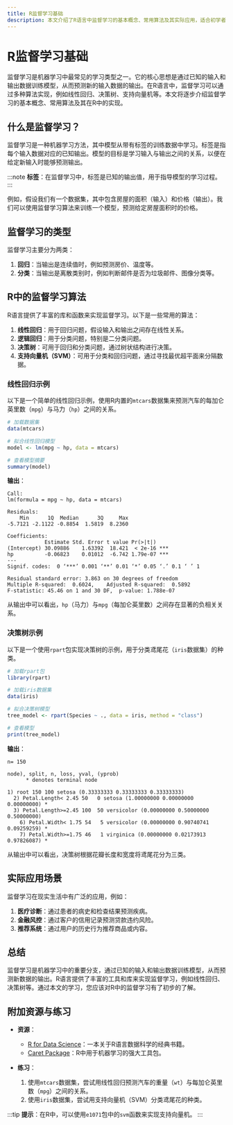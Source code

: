 ```yaml
---
title: R监督学习基础
description: 本文介绍了R语言中监督学习的基本概念、常用算法及其实际应用，适合初学者快速入门。
---
```


# R监督学习基础

监督学习是机器学习中最常见的学习类型之一。它的核心思想是通过已知的输入和输出数据训练模型，从而预测新的输入数据的输出。在R语言中，监督学习可以通过多种算法实现，例如线性回归、决策树、支持向量机等。本文将逐步介绍监督学习的基本概念、常用算法及其在R中的实现。

## 什么是监督学习？

监督学习是一种机器学习方法，其中模型从带有标签的训练数据中学习。标签是指每个输入数据对应的已知输出。模型的目标是学习输入与输出之间的关系，以便在给定新输入时能够预测输出。

:::note
**标签**：在监督学习中，标签是已知的输出值，用于指导模型的学习过程。
:::

例如，假设我们有一个数据集，其中包含房屋的面积（输入）和价格（输出）。我们可以使用监督学习算法来训练一个模型，预测给定房屋面积时的价格。

## 监督学习的类型

监督学习主要分为两类：

1. **回归**：当输出是连续值时，例如预测房价、温度等。
2. **分类**：当输出是离散类别时，例如判断邮件是否为垃圾邮件、图像分类等。

## R中的监督学习算法

R语言提供了丰富的库和函数来实现监督学习。以下是一些常用的算法：

1. **线性回归**：用于回归问题，假设输入和输出之间存在线性关系。
2. **逻辑回归**：用于分类问题，特别是二分类问题。
3. **决策树**：可用于回归和分类问题，通过树状结构进行决策。
4. **支持向量机（SVM）**：可用于分类和回归问题，通过寻找最优超平面来分隔数据。

### 线性回归示例

以下是一个简单的线性回归示例，使用R内置的`mtcars`数据集来预测汽车的每加仑英里数（`mpg`）与马力（`hp`）之间的关系。

```r
# 加载数据集
data(mtcars)

# 拟合线性回归模型
model <- lm(mpg ~ hp, data = mtcars)

# 查看模型摘要
summary(model)
```

**输出**：
```
Call:
lm(formula = mpg ~ hp, data = mtcars)

Residuals:
    Min      1Q  Median      3Q     Max 
-5.7121 -2.1122 -0.8854  1.5819  8.2360 

Coefficients:
            Estimate Std. Error t value Pr(>|t|)    
(Intercept) 30.09886    1.63392  18.421  < 2e-16 ***
hp          -0.06823    0.01012  -6.742 1.79e-07 ***
---
Signif. codes:  0 ‘***’ 0.001 ‘**’ 0.01 ‘*’ 0.05 ‘.’ 0.1 ‘ ’ 1

Residual standard error: 3.863 on 30 degrees of freedom
Multiple R-squared:  0.6024,	Adjusted R-squared:  0.5892 
F-statistic: 45.46 on 1 and 30 DF,  p-value: 1.788e-07
```

从输出中可以看出，`hp`（马力）与`mpg`（每加仑英里数）之间存在显著的负相关关系。

### 决策树示例

以下是一个使用`rpart`包实现决策树的示例，用于分类鸢尾花（`iris`数据集）的种类。

```r
# 加载rpart包
library(rpart)

# 加载iris数据集
data(iris)

# 拟合决策树模型
tree_model <- rpart(Species ~ ., data = iris, method = "class")

# 查看模型
print(tree_model)
```

**输出**：
```
n= 150 

node), split, n, loss, yval, (yprob)
      * denotes terminal node

1) root 150 100 setosa (0.33333333 0.33333333 0.33333333)  
  2) Petal.Length< 2.45 50   0 setosa (1.00000000 0.00000000 0.00000000) *
  3) Petal.Length>=2.45 100  50 versicolor (0.00000000 0.50000000 0.50000000)  
    6) Petal.Width< 1.75 54   5 versicolor (0.00000000 0.90740741 0.09259259) *
    7) Petal.Width>=1.75 46   1 virginica (0.00000000 0.02173913 0.97826087) *
```

从输出中可以看出，决策树根据花瓣长度和宽度将鸢尾花分为三类。

## 实际应用场景

监督学习在现实生活中有广泛的应用，例如：

1. **医疗诊断**：通过患者的病史和检查结果预测疾病。
2. **金融风控**：通过客户的信用记录预测贷款违约风险。
3. **推荐系统**：通过用户的历史行为推荐商品或内容。

## 总结

监督学习是机器学习中的重要分支，通过已知的输入和输出数据训练模型，从而预测新数据的输出。R语言提供了丰富的工具和库来实现监督学习，例如线性回归、决策树等。通过本文的学习，您应该对R中的监督学习有了初步的了解。

## 附加资源与练习

- **资源**：
  - [R for Data Science](https://r4ds.had.co.nz/)：一本关于R语言数据科学的经典书籍。
  - [Caret Package](https://topepo.github.io/caret/)：R中用于机器学习的强大工具包。

- **练习**：
  1. 使用`mtcars`数据集，尝试用线性回归预测汽车的重量（`wt`）与每加仑英里数（`mpg`）之间的关系。
  2. 使用`iris`数据集，尝试用支持向量机（SVM）分类鸢尾花的种类。

:::tip
**提示**：在R中，可以使用`e1071`包中的`svm`函数来实现支持向量机。
:::
